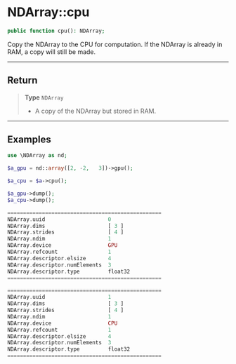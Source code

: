 
# NDArray::cpu

```php
public function cpu(): NDArray;
```
Copy the NDArray to the CPU for computation. If the NDArray is already in RAM, a copy will still be made.

---

## Return

> **Type** `NDArray`
>- A copy of the NDArray but stored in RAM.


---

## Examples

<Tabs>
<TabItem value="example1" label="Example 1" default>


```php
use \NDArray as nd;

$a_gpu = nd::array([2, -2,   3])->gpu();

$a_cpu = $a->cpu();

$a_gpu->dump();
$a_cpu->dump();
```
```php @title="Output"
=================================================
NDArray.uuid                    0
NDArray.dims                    [ 3 ]
NDArray.strides                 [ 4 ]
NDArray.ndim                    1
NDArray.device                  GPU
NDArray.refcount                1
NDArray.descriptor.elsize       4
NDArray.descriptor.numElements  3
NDArray.descriptor.type         float32
=================================================

=================================================
NDArray.uuid                    1
NDArray.dims                    [ 3 ]
NDArray.strides                 [ 4 ]
NDArray.ndim                    1
NDArray.device                  CPU
NDArray.refcount                1
NDArray.descriptor.elsize       4
NDArray.descriptor.numElements  3
NDArray.descriptor.type         float32
=================================================
```
</TabItem>
</Tabs>